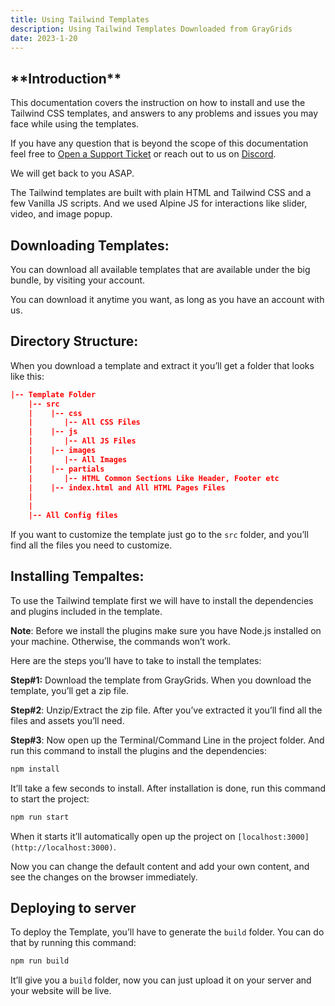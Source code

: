 ---
title: Using Tailwind Templates
description: Using Tailwind Templates Downloaded from GrayGrids
date: 2023-1-20
---

## \***\*Introduction\*\***

This documentation covers the instruction on how to install and use the Tailwind CSS templates, and answers to any problems and issues you may face while using the templates.

If you have any question that is beyond the scope of this documentation feel free to [Open a Support Ticket](https://uideck.com/support/) or reach out to us on [Discord](https://pimjo.com/discord).

We will get back to you ASAP.

The Tailwind templates are built with plain HTML and Tailwind CSS and a few Vanilla JS scripts. And we used Alpine JS for interactions like slider, video, and image popup.

## **Downloading Templates:**

You can download all available templates that are available under the big bundle, by visiting your account.

You can download it anytime you want, as long as you have an account with us.

## **Directory Structure:**

When you download a template and extract it you’ll get a folder that looks like this:

```json
|-- Template Folder
    |-- src
    |    |-- css
    |       |-- All CSS Files
    |    |-- js
    |       |-- All JS Files
    |    |-- images
    |       |-- All Images
    |    |-- partials
    |       |-- HTML Common Sections Like Header, Footer etc
    |    |-- index.html and All HTML Pages Files
    |
    |
    |-- All Config files
```

If you want to customize the template just go to the `src` folder, and you’ll find all the files you need to customize.

## **Installing Tempaltes:**

To use the Tailwind template first we will have to install the dependencies and plugins included in the template.

**Note**: Before we install the plugins make sure you have Node.js installed on your machine. Otherwise, the commands won’t work.

Here are the steps you’ll have to take to install the templates:

**Step#1:** Download the template from GrayGrids. When you download the template, you’ll get a zip file.

**Step#2**: Unzip/Extract the zip file. After you’ve extracted it you’ll find all the files and assets you’ll need.

**Step#3**: Now open up the Terminal/Command Line in the project folder. And run this command to install the plugins and the dependencies:

```jsx
npm install
```

It’ll take a few seconds to install. After installation is done, run this command to start the project:

```jsx
npm run start
```

When it starts it’ll automatically open up the project on `[localhost:3000](http://localhost:3000)`.

Now you can change the default content and add your own content, and see the changes on the browser immediately.

## **Deploying to server**

To deploy the Template, you’ll have to generate the `build` folder. You can do that by running this command:

```jsx
npm run build
```

It’ll give you a `build` folder, now you can just upload it on your server and your website will be live.
